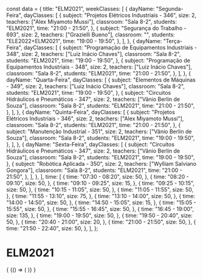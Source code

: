 const data = {
  title: "ELM2021",
  weekClasses: [
    {
      dayName: "Segunda-Feira",
      dayClasses: [
        {
          subject: "Projetos Elétricos Industriais - 346",
          size: 2,
          teachers: ["Alex Miyamoto Mussi"],
          classroom: "Sala 8-2",
          students: "ELM2021",
          time: "21:00 - 21:50",
        },
        {
          subject: "Segurança do Trabalho - 693",
          size: 2,
          teachers: ["Grazielli Bueno"],
          classroom: "",
          students: "ELE2022+ELM2021",
          time: "19:00 - 19:50",
        },
      ],
    },
    {
      dayName: "Terça-Feira",
      dayClasses: [
        {
          subject: "Programação de Equipamentos Industriais - 348",
          size: 2,
          teachers: ["Luiz Inácio Chaves"],
          classroom: "Sala 8-2",
          students: "ELM2021",
          time: "19:00 - 19:50",
        },
        {
          subject: "Programação de Equipamentos Industriais - 348",
          size: 2,
          teachers: ["Luiz Inácio Chaves"],
          classroom: "Sala 8-2",
          students: "ELM2021",
          time: "21:00 - 21:50",
        },
      ],
    },
    {
      dayName: "Quarta-Feira",
      dayClasses: [
        {
          subject: "Elementos de Máquinas - 349",
          size: 2,
          teachers: ["Luiz Inácio Chaves"],
          classroom: "Sala 8-2",
          students: "ELM2021",
          time: "19:00 - 19:50",
        },
        {
          subject: "Circuitos Hidráulicos e Pneumáticos - 347",
          size: 2,
          teachers: ["Vânio Berlin de Souza"],
          classroom: "Sala 8-2",
          students: "ELM2021",
          time: "21:00 - 21:50",
        },
      ],
    },
    {
      dayName: "Quinta-Feira",
      dayClasses: [
        {
          subject: "Projetos Elétricos Industriais - 346",
          size: 2,
          teachers: ["Alex Miyamoto Mussi"],
          classroom: "Sala 8-2",
          students: "ELM2021",
          time: "21:00 - 21:50",
        },
        {
          subject: "Manutenção Industrial - 351",
          size: 2,
          teachers: ["Vânio Berlin de Souza"],
          classroom: "Sala 8-2",
          students: "ELM2021",
          time: "19:00 - 19:50",
        },
      ],
    },
    {
      dayName: "Sexta-Feira",
      dayClasses: [
        {
          subject: "Circuitos Hidráulicos e Pneumáticos - 347",
          size: 2,
          teachers: ["Vânio Berlin de Souza"],
          classroom: "Sala 8-2",
          students: "ELM2021",
          time: "19:00 - 19:50",
        },
        {
          subject: "Robótica Aplicada - 350",
          size: 2,
          teachers: ["Wylliam Salviano Gongora"],
          classroom: "Sala 8-2",
          students: "ELM2021",
          time: "21:00 - 21:50",
        },
      ],
    },
  ],
  time: [
    {
      time: "07:30 - 08:20",
      size: 50,
    },
    {
      time: "08:20 - 09:10",
      size: 50,
    },
    {
      time: "09:10 - 09:25",
      size: 15,
    },
    {
      time: "09:25 - 10:15",
      size: 50,
    },
    {
      time: "10:15 - 11:05",
      size: 50,
    },
    {
      time: "11:05 - 11:55",
      size: 50,
    },
    {
      time: "11:55 - 13:10",
      size: 75,
    },
    {
      time: "13:10 - 14:00",
      size: 50,
    },
    {
      time: "14:00 - 14:50",
      size: 50,
    },
    {
      time: "14:50 - 15:05",
      size: 15,
    },
    {
      time: "15:05 - 15:55",
      size: 50,
    },
    {
      time: "15:55 - 16:45",
      size: 50,
    },
    {
      time: "16:45 - 19:00",
      size: 135,
    },
    {
      time: "19:00 - 19:50",
      size: 50,
    },
    {
      time: "19:50 - 20:40",
      size: 50,
    },
    {
      time: "20:40 - 21:00",
      size: 20,
    },
    {
      time: "21:00 - 21:50",
      size: 50,
    },
    {
      time: "21:50 - 22:40",
      size: 50,
    },
  ],
};

# ELM2021

<div>
  {
    <BrowserOnly>
      {() => (
        <Grid
          title={data.title}
          weekClasses={data.weekClasses}
          time={data.time}
        />
      )}
    </BrowserOnly>
  }
</div>
